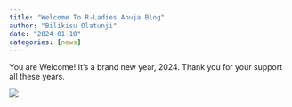 ```yaml
---
title: "Welcome To R-Ladies Abuja Blog"
author: "Bilikisu Olatunji"
date: "2024-01-10"
categories: [news]
---
```


You are Welcome! It's a brand new year, 2024. Thank you for your support all these years.

![](thumbnail.jpg)
